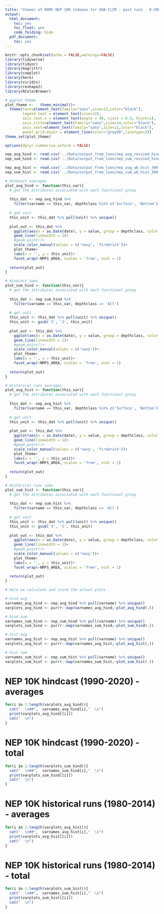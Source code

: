 ```yaml
---
title: "Viewer of ROMS NEP 10K indexes for GOA-CLIM - past runs - 0-300 m - Revised Hindcast June 2023"
output:
  html_document:
    toc: yes
    toc_float: yes
    code_folding: hide
  pdf_document:
    toc: yes
---
```


```r
knitr::opts_chunk$set(echo = FALSE,warnings=FALSE)
library(tidyverse)
library(tidync)
library(magrittr)
library(cowplot)
library(here)
library(viridis)
library(reshape2)
library(RColorBrewer)

# ggplot theme
plot_theme <-   theme_minimal()+
  theme(text=element_text(family="sans",size=12,color="black"),
        legend.text = element_text(size=12),
        axis.text.x = element_text(angle = 40, vjust = 0.5, hjust=1),
        axis.title=element_text(family="sans",size=14,color="black"),
        axis.text=element_text(family="sans",size=12,color="black"),
        panel.grid.major = element_line(color="gray50",linetype=3))
theme_set(plot_theme)

options(dplyr.summarise.inform = FALSE)
```

```r
nep_avg_hind <- read.csv('../Data/output_from_loon/nep_avg_revised_hind_300.csv')
nep_sum_hind <- read.csv('../Data/output_from_loon/nep_sum_revised_hind_300.csv')

nep_avg_hist <- read.csv('../Data/output_from_loon/nep_avg_wb_hist_300.csv')
nep_sum_hist <- read.csv('../Data/output_from_loon/nep_sum_wb_hist_300.csv')
```

```r
# Hindcast averages 
plot_avg_hind <- function(this_var){
  # get the attributes associated with each functional group
  
  this_dat <- nep_avg_hind %>%
    filter(varname == this_var, depthclass %in% c('Surface', 'Bottom')) 
  
  # get unit
  this_unit <- this_dat %>% pull(unit) %>% unique()
  
  plot_out <- this_dat %>%
    ggplot(aes(x = as.Date(date), y = value, group = depthclass, color = depthclass))+
    geom_line(linewidth = 1)+
    #geom_point()+
    scale_color_manual(values = c('navy', 'firebrick'))+
    plot_theme+
    labs(x = '', y = this_unit)+
    facet_wrap(~NMFS_AREA, scales = 'free', ncol = 1)
  
  return(plot_out)
}

# Hindcast sums 
plot_sum_hind <- function(this_var){
  # get the attributes associated with each functional group
  
  this_dat <- nep_sum_hind %>%
    filter(varname == this_var, depthclass == 'All') 
  
  # get unit
  this_unit <- this_dat %>% pull(unit) %>% unique()
  this_unit <- gsub('3', '2', this_unit)
  
  plot_out <- this_dat %>%
    ggplot(aes(x = as.Date(date), y = value, group = depthclass, color = depthclass))+
    geom_line(linewidth = 1)+
    #geom_point()+
    scale_color_manual(values = c('navy'))+
    plot_theme+
    labs(x = '', y = this_unit)+
    facet_wrap(~NMFS_AREA, scales = 'free', ncol = 1)
  
  return(plot_out)
}

# Historical runs averages 
plot_avg_hist <- function(this_var){
  # get the attributes associated with each functional group
  
  this_dat <- nep_avg_hist %>%
    filter(varname == this_var, depthclass %in% c('Surface', 'Bottom')) 
  
  # get unit
  this_unit <- this_dat %>% pull(unit) %>% unique()
  
  plot_out <- this_dat %>%
    ggplot(aes(x = as.Date(date), y = value, group = depthclass, color = depthclass))+
    geom_line(linewidth = 1)+
    #geom_point()+
    scale_color_manual(values = c('navy', 'firebrick'))+
    plot_theme+
    labs(x = '', y = this_unit)+
    facet_wrap(~NMFS_AREA, scales = 'free', ncol = 1)
  
  return(plot_out)
}

# Historical runs sums 
plot_sum_hist <- function(this_var){
  # get the attributes associated with each functional group
  
  this_dat <- nep_sum_hist %>%
    filter(varname == this_var, depthclass == 'All') 
  
  # get unit
  this_unit <- this_dat %>% pull(unit) %>% unique()
  this_unit <- gsub('3', '2', this_unit)
  
  plot_out <- this_dat %>%
    ggplot(aes(x = as.Date(date), y = value, group = depthclass, color = depthclass))+
    geom_line(linewidth = 1)+
    #geom_point()+
    scale_color_manual(values = c('navy'))+
    plot_theme+
    labs(x = '', y = this_unit)+
    facet_wrap(~NMFS_AREA, scales = 'free', ncol = 1)
  
  return(plot_out)
}
```

```r
# Here we calculate and store the actual plots

# hind avg
varnames_avg_hind <- nep_avg_hind %>% pull(varname) %>% unique()
varplots_avg_hind <- purrr::map(varnames_avg_hind,~plot_avg_hind(.))

# hind sum
varnames_sum_hind <- nep_sum_hind %>% pull(varname) %>% unique()
varplots_sum_hind <- purrr::map(varnames_sum_hind,~plot_sum_hind(.))

# hist avg
varnames_avg_hist <- nep_avg_hist %>% pull(varname) %>% unique()
varplots_avg_hist <- purrr::map(varnames_avg_hist,~plot_avg_hist(.))

# hist sum
varnames_sum_hist <- nep_sum_hist %>% pull(varname) %>% unique()
varplots_sum_hist <- purrr::map(varnames_sum_hist,~plot_sum_hist(.))
```

# NEP 10K hindcast (1990-2020) - averages {.tabset .tabset-pills}

```r
for(i in 1:length(varplots_avg_hind)){
  cat("  \n##",  varnames_avg_hind[i],"  \n")
  print(varplots_avg_hind[[i]]) 
  cat("  \n")
}
```

# NEP 10K hindcast (1990-2020) - total {.tabset .tabset-pills}

```r
for(i in 1:length(varplots_sum_hind)){
  cat("  \n##",  varnames_sum_hind[i],"  \n")
  print(varplots_sum_hind[[i]]) 
  cat("  \n")
}
```

# NEP 10K historical runs (1980-2014) - averages {.tabset .tabset-pills}

```r
for(i in 1:length(varplots_avg_hist)){
  cat("  \n##",  varnames_avg_hist[i],"  \n")
  print(varplots_avg_hist[[i]]) 
  cat("  \n")
}
```

# NEP 10K historical runs (1980-2014) - total {.tabset .tabset-pills}

```r
for(i in 1:length(varplots_sum_hist)){
  cat("  \n##",  varnames_sum_hist[i],"  \n")
  print(varplots_sum_hist[[i]]) 
  cat("  \n")
}
```